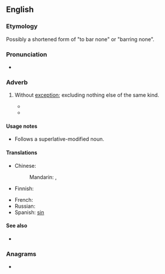 ==English==

===Etymology===
Possibly a shortened form of "to bar none" or "barring none".

===Pronunciation===
* {{audio|en|en-au-bar none.ogg|Audio (AU)}}

===Adverb===
{{en-adv|-}}

# {{lb|en|idiomatic}} Without [[exception]]; excluding nothing else of the same kind.
#* {{quote-text|en|year=1913|author=[[w:Zane_Grey|Zane Grey]]|title=Desert Gold|chapter=4|passage=Mexican horses are the finest in the world, '''bar none'''.}}
#* {{quote-text|en|year=1922|author=[[w:James_Joyce|James Joyce]]|title=Ulysses|chapter=16|passage=. . . Ireland, or something of that sort, which he described in his lengthy dissertation as the richest country '''bar none''' on the face of God's earth.}}

====Usage notes====
* Follows a superlative-modified noun.

====Translations====
{{trans-top|without exception}}
* Chinese:
*: Mandarin: {{t|cmn|[[無]][[例外]]|sc=Hani}}, {{t|cmn|[[无]][[例外]]|tr=wú lìwài|sc=Hani}}
* Finnish: {{t|fi|poikkeuksetta}}
{{trans-mid}}
* French: {{t|fr|sans exception}}
* Russian: {{t|ru|[[без]] [[исключение|исключения]]}}
* Spanish: [[sin]] {{t+|es|excepción}}
{{trans-bottom}}

====See also====
* {{l|en|any and all}}

===Anagrams===
* {{anagrams|en|a=abennor|Bornean|bornane}}